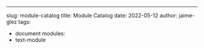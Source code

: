 ---
slug: module-catalog
title: Module Catalog
date: 2022-05-12
author: jaime-glez
tags:
  - document
modules:
  - text-module


